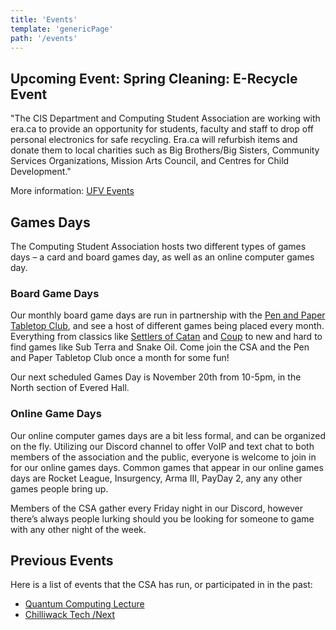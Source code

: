 ```yaml
---
title: 'Events'
template: 'genericPage'
path: '/events'
---
```


## Upcoming Event: Spring Cleaning: E-Recycle Event

"The CIS Department and Computing Student Association are working with era.ca to provide an opportunity for students, faculty and staff to drop off personal electronics for safe recycling. Era.ca will refurbish items and donate them to local charities such as Big Brothers/Big Sisters, Community Services Organizations, Mission Arts Council, and Centres for Child Development."

More information: [UFV Events](https://events.ufv.ca/events/spring-cleaning-e-recycle-event/)

## Games Days

The Computing Student Association hosts two different types of games days – a card and board games day, as well as an online computer games day.

### Board Game Days

Our monthly board game days are run in partnership with the [Pen and Paper Tabletop Club](https://www.facebook.com/UFVPPT/), and see a host of different games being placed every month. Everything from classics like [Settlers of Catan](https://www.catan.com/) and [Coup](https://boardgamegeek.com/boardgame/131357/coup) to new and hard to find games like Sub Terra and Snake Oil. Come join the CSA and the Pen and Paper Tabletop Club once a month for some fun!

Our next scheduled Games Day is November 20th from 10-5pm, in the North section of Evered Hall.

### Online Game Days

Our online computer games days are a bit less formal, and can be organized on the fly. Utilizing our Discord channel to offer VoIP and text chat to both members of the association and the public, everyone is welcome to join in for our online games days. Common games that appear in our online games days are Rocket League, Insurgency, Arma III, PayDay 2, any any other games people bring up.

Members of the CSA gather every Friday night in our Discord, however there’s always people lurking should you be looking for someone to game with any other night of the week.

## Previous Events

Here is a list of events that the CSA has run, or participated in in the past:

- [Quantum Computing Lecture](/events/quantam-computing-lecture)
- [Chilliwack Tech /Next](/events/chilliwack-tech-next)
